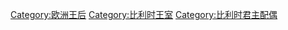 [[Category:欧洲王后|Category:欧洲王后]]
[[Category:比利时王室|Category:比利时王室]]
[[Category:比利时君主配偶|Category:比利时君主配偶]]